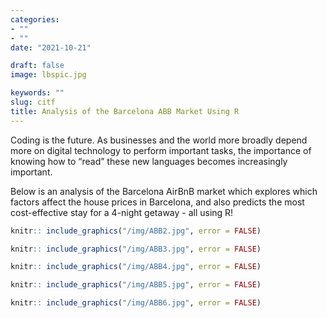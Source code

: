 ```yaml
---
categories:
- ""
- ""
date: "2021-10-21"

draft: false
image: lbspic.jpg

keywords: ""
slug: citf
title: Analysis of the Barcelona ABB Market Using R
---
```


Coding is the future. As businesses and the world more broadly depend more on digital technology to perform important tasks, the importance of knowing how to "read" these new languages becomes increasingly important. 

Below is an analysis of the Barcelona AirBnB market which explores which factors affect the house prices in Barcelona, and also predicts the most cost-effective stay for a 4-night getaway - all using R!

```r
knitr:: include_graphics("/img/ABB2.jpg", error = FALSE)

knitr:: include_graphics("/img/ABB3.jpg", error = FALSE)

knitr:: include_graphics("/img/ABB4.jpg", error = FALSE)

knitr:: include_graphics("/img/ABB5.jpg", error = FALSE)

knitr:: include_graphics("/img/ABB6.jpg", error = FALSE)
```


